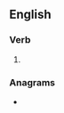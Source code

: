 ==English==

===Verb===
{{head|en|verb form}}

# {{present participle of|snirt|lang=en|nocat=1}}

===Anagrams===
* {{anagrams|en|a=giinnrst|stringin'}}
